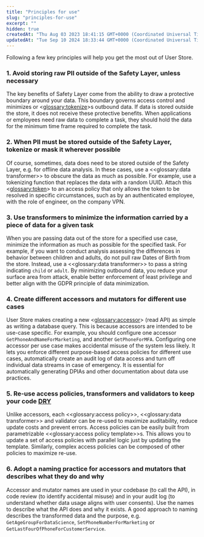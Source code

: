 ```yaml
---
title: "Principles for use"
slug: "principles-for-use"
excerpt: ""
hidden: true
createdAt: "Thu Aug 03 2023 18:41:15 GMT+0000 (Coordinated Universal Time)"
updatedAt: "Tue Sep 10 2024 18:33:44 GMT+0000 (Coordinated Universal Time)"
---
```

Following a few key principles will help you get the most out of User Store.

### 1. Avoid storing raw PII outside of the Safety Layer, unless necessary

The key benefits of Safety Layer come from the ability to draw a protective boundary around your data. This boundary governs access control and minimizes or <<glossary:tokenize>>s outbound data. If data is stored outside the store, it does not receive these protective benefits. When applications or employees need raw data to complete a task, they should hold the data for the minimum time frame required to complete the task.

### 2. When PII must be stored outside of the Safety Layer, tokenize or mask it wherever possible

Of course, sometimes, data does need to be stored outside of the Safety Layer, e.g. for offline data analysis. In these cases, use a <<glossary:data transformer>> to obscure the data as much as possible. For example, use a tokenizing function that replaces the data with a random UUID. Attach this <<glossary:token>> to an access policy that only allows the token to be resolved in specific circumstances, such as by an authenticated employee, with the role of engineer, on the company VPN.

### 3. Use transformers to minimize the information carried by a piece of data for a given task

When you are passing data out of the store for a specified use case, minimize the information as much as possible for the specified task. For example, if you want to conduct analysis assessing the differences in behavior between children and adults, do not pull raw Dates of Birth from the store. Instead, use a <<glossary:data transformer>> to pass a string indicating `child` or `adult`. By minimizing outbound data, you reduce your surface area from attack, enable better enforcement of least privilege and better align with the GDPR principle of data minimization. 

### 4. Create different accessors and mutators for different use cases

User Store makes creating a new <<glossary:accessor>> (read API) as simple as writing a database query. This is because accessors are intended to be use-case specific. For example, you should configure one accessor `GetPhoneAndNameForMarketing`, and another `GetPhoneForMFA`. Configuring one accessor per use case makes accidental misuse of the system less likely. It lets you enforce different purpose-based access policies for different use cases, automatically create an audit log of data access and turn off individual data streams in case of emergency. It is essential for automatically generating DPIAs and other documentation about data use practices.

### 5. Re-use access policies, transformers and validators to keep your code [DRY](https://en.wikipedia.org/wiki/Don't_repeat_yourself)

Unlike accessors, each <<glossary:access policy>>, <<glossary:data transformer>> and validator can be re-used to maximize auditability, reduce update costs and prevent errors. Access policies can be easily built from parametrizable <<glossary:access policy template>>s. This allows you to update a set of access policies with parallel logic just by updating the template. Similarly, complex access policies can be composed of other policies to maximize re-use.

### 6. Adopt a naming practice for accessors and mutators that describes what they do and why

Accessor and mutator names are used in your codebase (to call the API), in code review (to identify accidental misuse) and in your audit log (to understand whether data usage aligns with user consents). Use the names to describe what the API does and why it exists. A good approach to naming describes the transformed data and the purpose, e.g. `GetAgeGroupForDataScience`, `SetPhoneNumberForMarketing` or `GetLastFourOfPhoneForCustomerService`.
